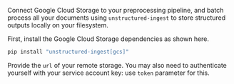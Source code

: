 Connect Google Cloud Storage to your preprocessing pipeline, and batch process all your documents using `unstructured-ingest` to store structured outputs locally on your filesystem.

First, install the Google Cloud Storage dependencies as shown here.

```bash
pip install "unstructured-ingest[gcs]"
```

Provide the `url` of your remote storage. You may also need to authenticate yourself with your service account key: use `token` parameter for this.
